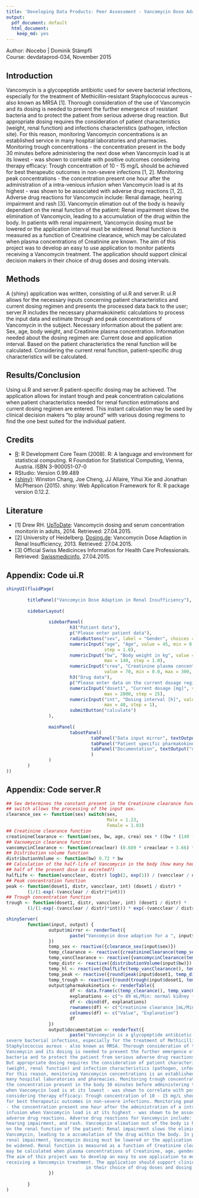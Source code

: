 ```yaml
---
title: 'Developing Data Products: Peer Assessment - Vancomycin Dose Adaption in Renal Insufficiency'
output:
  pdf_document: default
  html_document:
    keep_md: yes
---
```


Author: iNocebo | Dominik Stämpfli  
Course: devdataprod-034, November 2015 

 
## Introduction 
Vancomycin is a glycopeptide antibiotic used for severe bacterial infections, especially for the treatment of Methicillin-resistant Staphylococcus aureus - also known as MRSA [1]. Thorough consideration of the use of Vancomycin and its dosing is needed to prevent the further emergence of resistant bacteria and to protect the patient from serious adverse drug reaction. But appropriate dosing requires the consideration of patient characteristics (weight, renal function) and infections characteristics (pathogen, infection site). For this reason, monitoring Vancomycin concentrations is an established service in many hospital laboratories and pharmacies. Monitoring trough concentrations - the concentration present in the body 30 minutes before administering the next dose when Vancomycin load is at its lowest - was shown to correlate with positive outcomes considering therapy efficacy: Trough concentration of 10 - 15 mg/L should be achieved for best therapeutic outcomes in non-severe infections [1, 2]. Monitoring peak concentrations - the concentration present one hour after the administration of a intra-venious infusion when Vancomycin load is at its highest - was shown to be associated with adverse drug reactions [1, 2]. Adverse drug reactions for Vancomycin include: Renal damage, hearing impairment and rash [3]. Vancomycin elimation out of the body is heavily dependant on the renal function of the patient: Renal impairment slows the elimination of Vancomycin, leading to a accumulation of the drug within the body. In patients with renal impairment, Vancomycin dosing must be lowered or the application interval must be widened. Renal function is measured as a function of Creatinine clearance, which may be calculated when plasma concentrations of Creatinine are known.
The aim of this project was to develop an easy to use application to monitor patients receiving a Vancomycin treatment. The application should support clinical decision makers in their choice of drug doses and dosing intervals. 
 
## Methods 
A {shiny} application was written, consisting of ui.R and server.R: ui.R allows for the necessary inputs concerning patient characteristics and current dosing regimen and presents the processed data back to the user; server.R includes the necessary pharmakokinetic calculations to process the input data and estimate through and peak concentrations of Vancomycin in the subject.
Necessary information about the patient are: Sex, age, body weight, and Creatinine plasma concentration. Information needed about the dosing regimen are: Current dose and application interval. Based on the patient characteristics the renal function will be calculated. Considering the current renal function, patient-specific drug characteristics will be calculated.
 
## Results/Conclusion 
Using ui.R and server.R patient-specific dosing may be achieved. The application allows for instant trough and peak concentration calculations when patient characteristics needed for renal function estimations and current dosing regimen are entered. This instant calculation may be used by clinical decision makers "to play around" with various dosing regimens to find the one best suited for the individual patient. 
 
## Credits 
- [R](http://www.R-project.org): R Development Core Team (2008). R: A language and environment for statistical computing. R Foundation for Statistical Computing, Vienna, Austria. ISBN 3-900051-07-0 
- RStudio: Version 0.99.489 
- [{shiny}](http://CRAN.R-project.org/package=shiny): Winston Chang, Joe Cheng, JJ Allaire, Yihui Xie and Jonathan McPherson (2015). shiny: Web Application Framework for R. R package version 0.12.2.
 
## Literature 
- [1] Drew RH. [UpToDate](www.uptodate.com): Vancomycin dosing and serum concentration monitorin in adults, 2014. Retrieved: 27.04.2015.
- [2] University of Heidelberg. [Dosing.de](www.dosing.de): Vancomycin Dose Adaption in Renal Insufficiency, 2013. Retrieved: 27.04.2015.
- [3] Official Swiss Medicinces Information for Health Care Professionals. Retrieved: [Swissmedicinfo](wwww.swissmedicinfo.ch), 27.04.2015.
 
## Appendix: Code ui.R
```r
shinyUI(fluidPage(
        
        titlePanel("Vancomycin Dose Adaption in Renal Insufficiency"),
        
        sidebarLayout(
                
                sidebarPanel(
                        h3("Patient data"),
                        p("Please enter patient data"),
                        radioButtons("sex", label = "Gender", choices = c("male", "female")),
                        numericInput("age", "Age", value = 45, min = 0, max = 110, 
                                     step = 1.0),
                        numericInput("bw", "Body weight in kg", value = 70, min = 5, 
                                     max = 140, step = 1.0),
                        numericInput("crea", "Creatinine plasma concentration [µmol/L]", 
                                     value = 70, min = 0.0, max = 300, step = 1.0),
                        h3("Drug data"),
                        p("Please enter data on the current dosage regimen"),
                        numericInput("doset1", "Current dosage [mg]", value = 1000, min = 50,
                                     max = 2000, step = 25),
                        numericInput("int", "Dosing interval [h]", value = 12, min = 1,
                                     max = 48, step = 1),
                        submitButton("calculate")
                ),
                
                mainPanel(
                        tabsetPanel(
                                tabPanel("Data input mirror", textOutput("mirror")), 
                                tabPanel("Patient specific pharmakokinetics", tableOutput("pharmakokinetics")),
                                tabPanel("Documentation", textOutput("documentation"))
                                )
                )
        )
))
``` 
 
## Appendix: Code server.R 
```r
## Sex determines the constant present in the Creatinine clearance function. The
## switch allows the processing of the input sex.
clearance_sex <- function(sex) switch(sex,
                                      Male = 1.23,
                                      Female = 1.03)
## Creatinine clearance function
creatinineClearance <- function(sex, bw, age, crea) sex * ((bw * (140 - age)) / crea)
## Vacnomycin clearance function
vancomycinClearance <- function(creaclear) (0.689 * creaclear + 3.66) * 60 / 1000
## Distribution volume function
distributionVolume <- function(bw) 0.72 * bw
## Calculation of the half-life of Vancomycin in the body (how many hours until
## half of the present dose is excreted?)
halfLife <- function(vancclear, distr) logb(2, exp(1)) / (vancclear / distr)
## Peak concentration function
peak <- function(doset1, distr, vancclear, int) (doset1 / distr) * 
        (1/(1-exp(-(vancclear / distr)*int)))
## Trough concentration function
trough <- function(doset1, distr, vancclear, int) (doset1 / distr) * 
        (1/(1-exp(-(vancclear / distr)*int))) * exp(-(vancclear / distr)*int)

shinyServer(
        function(input, output) {
                output$mirror <- renderText({
                        paste("Vancomycin dose adaption for a ", input$sex, "patient, age ", input$age,",", input$bw, "kg, with a creatinine plasma concentration of ",input$crea, "µmol/L and a current vancomycin dose of ", input$doset1," mg, applied every", input$int, "hours")
                })
                temp_sex <- reactive({clearance_sex(input$sex)})
                temp_clearance <- reactive({creatinineClearance(temp_sex(), input$bw, input$age, input$crea)})
                temp_vancClearance <- reactive({vancomycinClearance(temp_clearance())})
                temp_distr <- reactive({distributionVolume(input$bw)})
                temp_hl <- reactive({halfLife(temp_vancClearance(), temp_distr())})
                temp_peak <- reactive({round(peak(input$doset1, temp_distr(), temp_vancClearance(), input$int), 2)})
                temp_trough <- reactive({round(trough(input$doset1, temp_distr(), temp_vancClearance(), input$int), 2)})
                output$pharmakokinetics <- renderTable({
                        df <- data.frame(c(temp_clearance(), temp_vancClearance(), temp_distr(), temp_hl(), temp_peak(), temp_trough()))
                        explanations <- c("> 89 mL/Min: normal kidney function; 89 - 60 mL/Min: mild renal impairment; 59 - 30 mL/Min: moderate renal impairment; 15 - 29 mL/Min: severe renal impairment; < 15 mL/Min: kidney failure", "How many litres of blood will be cleaned of Vancomycin in 1 hour?", "The theoretical volume Vancomycin will dilute itself into", "How many hours until only half of Vancomycin is still present in the body?", "Concentrations of above 20 mg/L may be toxic and lead to serious adverse drug reactions", "In the setting of non-invasive infections target trough concentration is 10 to 15 mg/L. Concentrations below 10 mg/L will promote the emergence of bacteria with elevated Vancomycin inhibitory concentrations")
                        df <- cbind(df, explanations)
                        rownames(df) <- c("Creatinine clearance [mL/Min]", "Clearance of Vancomycin [L/h]", "Volume of distribution [L]", "Half-Life of Vancomycin [h]", "Peak concentration [mg/L]", "Trough concentration [mg/L]")
                        colnames(df) <- c("Value", "Explanation")
                        df
                })
                output$documentation <- renderText({
                        paste("Vancomycin is a glycopeptide antibiotic used for 
severe bacterial infections, especially for the treatment of Methicillin-resistant 
Staphylococcus aureus - also known as MRSA. Thorough consideration of the use of 
Vancomycin and its dosing is needed to prevent the further emergence of resistant 
bacteria and to protect the patient from serious adverse drug reactions. 
But appropriate dosing requires the consideration of patient characteristics 
(weight, renal function) and infection characteristics (pathogen, infection site).
For this reason, monitoring Vancomycin concentrations is an established service in 
many hospital laboratories and pharmacies. Monitoring trough concentrations - 
the concentration present in the body 30 minutes before administering the next dose
when Vancomycin load is at its lowest - was shown to correlate with positive outcomes
considering therapy efficacy: Trough concentration of 10 - 15 mg/L should be achieved
for best therapeutic outcomes in non-severe infections. Monitoring peak concentrations
- the concentration present one hour after the administration of a intra-veneious
infusion when Vancomycin load is at its highest - was shown to be associated with
adverse drug reactions. Adverse drug reactions for Vancomycin include: Renal damage,
hearing impairment, and rash. Vancomycin elimation out of the body is heavily dependant
on the renal function of the patient: Renal impairment slows the elimination of 
Vancomycin, leading to a accumulation of the drug within the body. In patients with
renal impairment, Vancomycin dosing must be lowered or the application interval must
be widened. Renal function is measured as a function of Creatinine clearance, which 
may be calculated when plasma concentrations of Creatinine, age, gender and bodyweight are known.
The aim of this project was to develop an easy to use application to monitor patients
receiving a Vancomycin treatment. The application should support clinical decision makers
                              in their choice of drug doses and dosing intervals.")
                })
    
        }
)
``` 